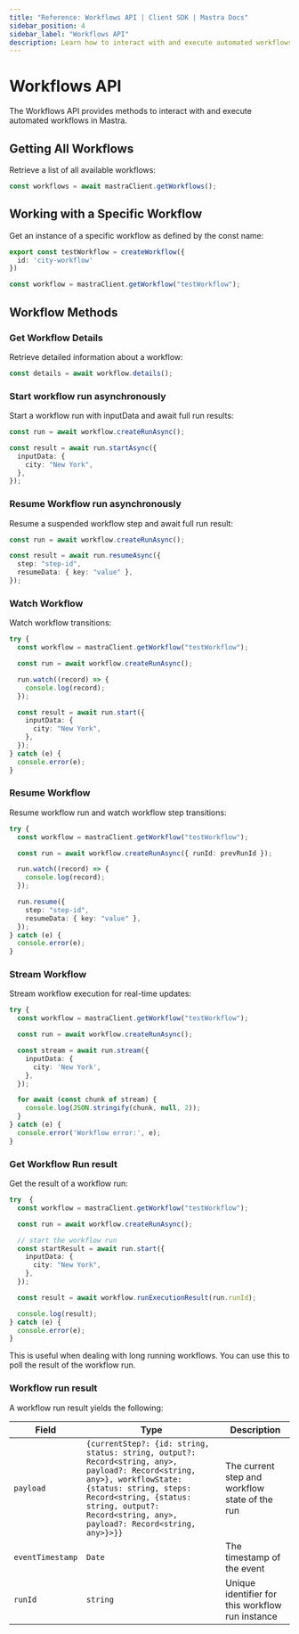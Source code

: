 ```yaml
---
title: "Reference: Workflows API | Client SDK | Mastra Docs"
sidebar_position: 4
sidebar_label: "Workflows API"
description: Learn how to interact with and execute automated workflows in Mastra using the client-js SDK.
---
```


# Workflows API

The Workflows API provides methods to interact with and execute automated workflows in Mastra.

## Getting All Workflows

Retrieve a list of all available workflows:

```typescript
const workflows = await mastraClient.getWorkflows();
```

## Working with a Specific Workflow

Get an instance of a specific workflow as defined by the const name:

```typescript filename="src/mastra/workflows/test-workflow.ts"
export const testWorkflow = createWorkflow({
  id: 'city-workflow'
})
```

```typescript
const workflow = mastraClient.getWorkflow("testWorkflow");
```

## Workflow Methods

### Get Workflow Details

Retrieve detailed information about a workflow:

```typescript
const details = await workflow.details();
```

### Start workflow run asynchronously

Start a workflow run with inputData and await full run results:

```typescript
const run = await workflow.createRunAsync();

const result = await run.startAsync({
  inputData: {
    city: "New York",
  },
});
```

### Resume Workflow run asynchronously

Resume a suspended workflow step and await full run result:

```typescript
const run = await workflow.createRunAsync();

const result = await run.resumeAsync({
  step: "step-id",
  resumeData: { key: "value" },
});
```

### Watch Workflow

Watch workflow transitions:

```typescript
try {
  const workflow = mastraClient.getWorkflow("testWorkflow");

  const run = await workflow.createRunAsync();

  run.watch((record) => {
    console.log(record);
  });

  const result = await run.start({
    inputData: {
      city: "New York",
    },
  });
} catch (e) {
  console.error(e);
}
```

### Resume Workflow

Resume workflow run and watch workflow step transitions:

```typescript
try {
  const workflow = mastraClient.getWorkflow("testWorkflow");

  const run = await workflow.createRunAsync({ runId: prevRunId });

  run.watch((record) => {
    console.log(record);
  });

  run.resume({
    step: "step-id",
    resumeData: { key: "value" },
  });
} catch (e) {
  console.error(e);
}
```

### Stream Workflow

Stream workflow execution for real-time updates:

```typescript
try {
  const workflow = mastraClient.getWorkflow("testWorkflow");

  const run = await workflow.createRunAsync();

  const stream = await run.stream({
    inputData: {
      city: 'New York',
    },
  });

  for await (const chunk of stream) {
    console.log(JSON.stringify(chunk, null, 2));
  }
} catch (e) {
  console.error('Workflow error:', e);
}
```

### Get Workflow Run result

Get the result of a workflow run:

```typescript
try  {
  const workflow = mastraClient.getWorkflow("testWorkflow");

  const run = await workflow.createRunAsync();

  // start the workflow run
  const startResult = await run.start({
    inputData: {
      city: "New York",
    },
  });

  const result = await workflow.runExecutionResult(run.runId);

  console.log(result);
} catch (e) {
  console.error(e);
}
```

This is useful when dealing with long running workflows. You can use this to poll the result of the workflow run.

### Workflow run result

A workflow run result yields the following:

| Field            | Type                                                                                                                                                                                                                                               | Description                                      |
| ---------------- | -------------------------------------------------------------------------------------------------------------------------------------------------------------------------------------------------------------------------------------------------- | ------------------------------------------------ |
| `payload`        | `{currentStep?: {id: string, status: string, output?: Record<string, any>, payload?: Record<string, any>}, workflowState: {status: string, steps: Record<string, {status: string, output?: Record<string, any>, payload?: Record<string, any>}>}}` | The current step and workflow state of the run   |
| `eventTimestamp` | `Date`                                                                                                                                                                                                                                             | The timestamp of the event                       |
| `runId`          | `string`                                                                                                                                                                                                                                           | Unique identifier for this workflow run instance |
